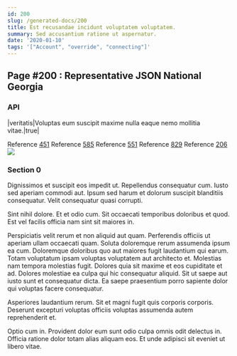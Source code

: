 ```yaml
---
id: 200
slug: /generated-docs/200
title: Est recusandae incidunt voluptatem voluptatem.
summary: Sed accusantium ratione ut aspernatur.
date: '2020-01-10'
tags: '["Account", "override", "connecting"]'
---
```

## Page #200 : Representative JSON National Georgia

### API

|veritatis|Voluptas eum suscipit maxime nulla eaque nemo mollitia vitae.|true|

Reference [451](/generated-docs/451)
Reference [585](/generated-docs/585)
Reference [551](/generated-docs/551)
Reference [829](/generated-docs/829)
Reference [206](/generated-docs/206)
![](/assets/cats-1.jpg)

### Section 0
Dignissimos et suscipit eos impedit ut. Repellendus consequatur cum. Iusto sed aperiam commodi aut. Ipsum sed harum et dolorum suscipit blanditiis consequatur. Velit consequatur quasi corrupti.
 Sint nihil dolore. Et et odio cum. Sit occaecati temporibus doloribus et quod. Est vel facilis officia nam sint sit maiores in.
 Perspiciatis velit rerum et non aliquid aut quam. Perferendis officiis ut aperiam ullam occaecati quam. Soluta doloremque rerum assumenda ipsum ea cum. Doloremque doloribus quo aut maiores fugit laudantium qui earum.
Totam voluptatum ipsam voluptas voluptatem aut architecto et. Molestias nam tempora molestias fugit. Dolores quia sit maxime et eos cupiditate et ad. Dolores molestiae ea culpa qui hic consequatur aliquid. Sit ut saepe aut iusto sunt et consequatur dicta. Ea saepe praesentium porro sapiente dolor qui voluptas facere consequatur.
 Asperiores laudantium rerum. Sit et magni fugit quis corporis corporis. Deserunt excepturi voluptas officiis voluptas assumenda autem reprehenderit et.
 Optio cum in. Provident dolor eum sunt odio culpa omnis odit delectus in. Officia ratione dolor totam alias aliquam eos. Et unde adipisci sit eveniet ut libero vitae.
